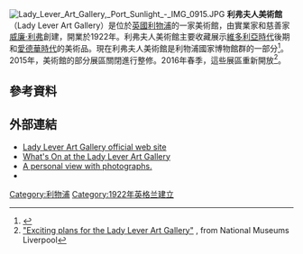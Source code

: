 [[File:Lady_Lever_Art_Gallery,_Port_Sunlight_-_IMG_0915.JPG|thumb]]
'''利弗夫人美術館'''（Lady Lever Art Gallery）是位於[[英國|英國]][[利物浦|利物浦]]的一家美術館，由實業家和慈善家[[威廉·利弗|威廉·利弗]]創建，開業於1922年。利弗夫人美術館主要收藏展示[[維多利亞時代|維多利亞時代]]後期和[[愛德華時代|愛德華時代]]的美術品。現在利弗夫人美術館是利物浦國家博物館群的一部分<ref name=NML>{{Cite web |url=http://www.liverpoolmuseums.org.uk/ |title=National Museums Liverpool |accessdate=2016-06-07 |archive-date=2016-02-21 |archive-url=https://web.archive.org/web/20160221060544/http://www.liverpoolmuseums.org.uk/ |dead-url=no }}</ref>。2015年，美術館的部分展區關閉進行整修。2016年春季，這些展區重新開放<ref>[https://vimeo.com/107707831 "Exciting plans for the Lady Lever Art Gallery"] {{Wayback|url=https://vimeo.com/107707831 |date=20160304063415 }}, from National Museums Liverpool</ref>。

==參考資料==
<references/>
==外部連結==
{{Commons category|Lady Lever Art Gallery}}
*[http://www.liverpoolmuseums.org.uk/ladylever Lady Lever Art Gallery official web site]{{Wayback|url=http://www.liverpoolmuseums.org.uk/ladylever |date=20160602010234 }}
*[http://www.liverpoolmuseums.org.uk/whatsonnet/displaybydate.aspx?venue=7 What's On at the Lady Lever Art Gallery]{{Wayback|url=http://www.liverpoolmuseums.org.uk/whatsonnet/displaybydate.aspx?venue=7 |date=20120716203540 }}
*[https://www.webcitation.org/query?url=http://www.geocities.com/parivision2003/ladylever.htm&date=2009-10-26+00:12:49 A personal view with photographs.]
*{{IoE|215404}}
{{Coord|53.3558|-2.9993|display=title|format=dms|region:GB_type:landmark}}
[[Category:利物浦|Category:利物浦]]
[[Category:1922年英格兰建立|Category:1922年英格兰建立]]